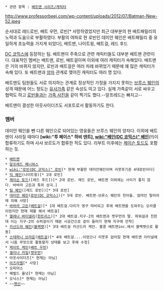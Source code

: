  * 관련 항목 : [[배트맨 시리즈/캐릭터]]
http://www.professorbeej.com/wp-content/uploads/2012/07/Batman-New-52.jpeg

순서대로 레드로빈, 배트 우먼, 로빈[* 사망하였었지만 최근 대부분의 현 배트패밀리의 노력과 도움으로 부활하였다. 부활의 여파로 현 로빈인 데미안 웨인은 배트패밀리 중 유일하게 초능력을 가지게 되었다], 배트맨, 나이트윙, 배트걸, 레드 후드

[[DC 코믹스]]에 등장하는 팀. 배트맨이 주축으로 관련 캐릭터들도 대부분 배트맨 관련이다. 대표적인 멤버는 배트맨, 로빈, 배트걸이며 이외에 여러 캐릭터가 속해있다. 배트맨은 거의 바뀌지 않지만, 로빈과 배트걸은 여러 차례 바뀌었기 때문에 꽤 많은 캐릭터가 속해 있다. 또 배트맨과 [[양자]] 관계로 맺어진 캐릭터도 여러 명 있다.

배트맨도 팀원들도 서로 의지하는 관계로 정상적인 가정을 가지지 못하는 [[브루스 웨인]]의 성격 때문에 어느 정도는 [[유사가족]] 같은 속성도 띠고 있다. 실제 가족같이 서로 싸우고 협력도 하고 [[로빈]]들과는 [[가족 사진]]을 같이 찍기도 했다.--알프레드는 빠지고-- 

배트맨이 결성한 아웃사이더즈도 서포트로서 활동하기도 한다.


=== 멤버 ===
데미안 웨인을 뺀 다른 웨인으로 되어있는 영웅들은 브루스 웨인의 양자다. 이외에 배트맨이 사라질 때마다 '''[wiki:"투 페이스" 하비 덴트], [[wiki:"베인(DC 코믹스)" 베인]]'''(!!)이 합류하기도 하며 사샤 보르도가 합류한 적도 있다. 리부트 이후에는 [[제이슨 토드]]도 포함하는 듯.

 * [[배트맨]]
 * [[알프레드 페니워스]]
 * [[wiki:"로빈(DC 코믹스)" 로빈]][* 현재 부활한 데미안웨인이며 리붓후기준 4대로빈이다]
 * [[딕 웨인]](나이트윙)[* 1대 로빈]
 * [[제이슨 토드]]([레드 후드])[* 2대 로빈. 레드 로빈, 배트맨 이외에는 사이가 좋지 않다. 바바라 고든과 특히 상극.]
 * [[팀 웨인]]([레드 로빈])[* 3대 로빈]
 * [[데미안 웨인]]([[로빈(DC 코믹스)]])[* 5대 로빈. 배트맨-브루스 웨인의 친아들. 엄마인 탈리아에 의해 사망]
 * [[바바라 고든]]([[배트걸]])[* 1대 배트걸.다리가 영구 마비되고 후에 배트맨을 도와주는 오라클이었지만 현재 재활 해서 배트걸]
 * [[헬레나 버티넬리]]([[헌트리스]])[* 2대 배트걸.지구-2의 배트맨과 캣우먼의 딸. 파워걸과 친한데 이는 지구-2의 슈퍼걸이기 때문 시공간으로 같이 들어가 현재 지구에 안착]
 * [[카산드라 웨인]]([[블랙뱃]])[* 3대 배트걸 카산드라 케인. 홍콩 배트맨inc.에서 블랙뱃으로 활동] 
 * [[스테파니 브라운]]([[배트걸]])[* 4대 배트걸....이었으나 리붓후 없어짐 현재 배트맨 이터널에서 나옴 무엇으로 활동할지 상태를 보고 후에 수정]
 * [[케이트 케인]]([[배트 우먼]])
 * [[셀리나 카일]]([[캣우먼]])
 * 아웃사이더즈[* 현재는 아님]
 * [[아즈라엘]][* 사망]
 * 오피어스
 * 헤럴드 올넛[* 현재는 아님]
 * 오닉스[* 현재는 아님]
 * ~~[[뱃신]]~~

